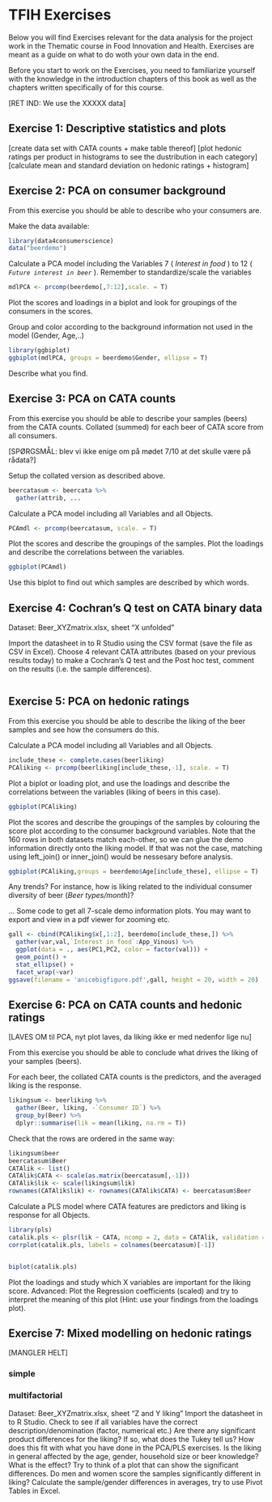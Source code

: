 
# TFIH Exercises

Below you will find Exercises relevant for the data analysis for the project work in the Thematic course in Food Innovation and Health. Exercises are meant as a guide on what to do woth your own data in the end. 

Before you start to work on the Exercises, you need to familiarize yourself with the knowledge in the introduction chapters of this book as well as the chapters written specifically of for this course. 

[RET IND: We use the XXXXX data]

## Exercise 1: Descriptive statistics and plots

[create data set with CATA counts + make table thereof]
[plot hedonic ratings per product in histograms to see the dustribution in each category]
[calculate mean and standard deviation on hedonic ratings + histogram]


## Exercise 2: PCA on consumer background

From this exercise you should be able to describe who your consumers are.

Make the data available: 

```r
library(data4consumerscience)
data("beerdemo")
```

Calculate a PCA model including the Variables 7 ( _Interest in food_ ) to 12 ( _`Future interest in beer`_ ). Remember to standardize/scale the variables

```r
mdlPCA <- prcomp(beerdemo[,7:12],scale. = T)
```

Plot the scores and loadings in a biplot and look for groupings of the consumers in the scores. 

Group and color according to the background information not used in the model (Gender, Age,..)

```r
library(ggbiplot)
ggbiplot(mdlPCA, groups = beerdemo$Gender, ellipse = T)
```

Describe what you find.

## Exercise 3: PCA on CATA counts

From this exercise you should be able to describe your samples (beers) from the CATA counts. Collated (summed) for each beer of CATA score from all consumers.

[SPØRGSMÅL: blev vi ikke enige om på mødet 7/10 at det skulle være på rådata?]

Setup the collated version as described above. 

```r
beercatasum <- beercata %>% 
  gather(attrib, ...
```

Calculate a PCA model including all Variables and all Objects.

```r
PCAmdl <- prcomp(beercatasum, scale. = T)
```

Plot the scores and describe the groupings of the samples.
Plot the loadings and describe the correlations between the variables.

```r
ggbiplot(PCAmdl)
```

Use this biplot to find out which samples are described by which words. 



## Exercise 4: Cochran’s Q test on CATA binary data

Dataset: Beer_XYZmatrix.xlsx, sheet “X unfolded”

Import the datasheet in to R Studio using the CSV format (save the file as CSV in Excel). 
Choose 4 relevant CATA attributes (based on your previous results today) to make a Cochran’s Q test and the Post hoc test, comment on the results (i.e. the sample differences). 


```r

```



## Exercise 5: PCA on hedonic ratings

From this exercise you should be able to describe the liking of the beer samples and see how the consumers do this. 

Calculate a PCA model including all Variables and all Objects.

```r
include_these <- complete.cases(beerliking)
PCAliking <- prcomp(beerliking[include_these,-1], scale. = T)
```

Plot a biplot or loading plot, and use the loadings and describe the correlations between the variables (liking of beers in this case).

```r
ggbiplot(PCAliking)
```


Plot the scores and describe the groupings of the samples by colouring the score plot according to the consumer background variables. Note that the 160 rows in both datasets match each-other, so we can glue the demo information directly onto the liking model. If that was not the case, matching using left_join() or inner_join() would be nessesary before analysis.

```r
ggbiplot(PCAliking,groups = beerdemo$Age[include_these], ellipse = T)
```


Any trends? For instance, how is liking related to the individual consumer diversity of beer (_Beer types/month_)? 

... Some code to get all 7-scale demo information plots. You may want to export and view in a pdf viewer for zooming etc.  

```r
gall <- cbind(PCAliking$x[,1:2], beerdemo[include_these,]) %>% 
  gather(var,val,`Interest in food`:App_Vinous) %>% 
  ggplot(data = ., aes(PC1,PC2, color = factor(val))) + 
  geom_point() + 
  stat_ellipse() + 
  facet_wrap(~var)
ggsave(filename = 'anicebigfigure.pdf',gall, height = 20, width = 20)
```


## Exercise 6: PCA on CATA counts and hedonic ratings


[LAVES OM til PCA, nyt plot laves, da liking ikke er med nedenfor lige nu]


From this exercise you should be able to conclude what drives the liking of your samples (beers).

For each beer, the collated CATA counts is the predictors, and the averaged liking is the response.

```r
likingsum <- beerliking %>% 
  gather(Beer, liking, -`Consumer ID`) %>% 
  group_by(Beer) %>% 
  dplyr::summarise(lik = mean(liking, na.rm = T))
```

Check that the rows are ordered in the same way: 

```r
likingsum$beer
beercatasum$Beer
CATAlik <- list()
CATAlik$CATA <- scale(as.matrix(beercatasum[,-1]))
CATAlik$lik <- scale(likingsum$lik)
rownames(CATAlik$lik) <- rownames(CATAlik$CATA) <- beercatasum$Beer

```


Calculate a PLS model where CATA features are predictors and liking is response for all Objects. 

```r
library(pls)
catalik.pls <- plsr(lik ~ CATA, ncomp = 2, data = CATAlik, validation = "LOO")
corrplot(catalik.pls, labels = colnames(beercatasum)[-1])


biplot(catalik.pls)
```


Plot the loadings and study which X variables are important for the liking score.
Advanced: Plot the Regression coefficients (scaled) and try to interpret the meaning of this plot (Hint: use your findings from the loadings plot).
 


## Exercise 7: Mixed modelling on hedonic ratings

[MANGLER HELT]

### simple



### multifactorial 

Dataset: Beer_XYZmatrix.xlsx, sheet “Z and Y liking”
Import the datasheet in to R Studio. 
Check to see if all variables have the correct description/denomination (factor, numerical etc.)
Are there any significant product differences for the liking? If so, what does the Tukey tell us? How does this fit with what you have done in the PCA/PLS exercises. 
Is the liking in general affected by the age, gender, household size or beer knowledge? What is the effect? Try to think of a plot that can show the significant differences.
Do men and women score the samples significantly different in liking? Calculate the sample/gender differences in averages, try to use Pivot Tables in Excel.

